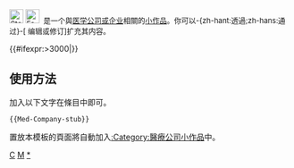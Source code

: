 <div class="notice metadata" id="stub" style="font-size: small;">[[File:Star_of_life2.svg|25px]] [[File:Factory.svg|25px]]&nbsp;&nbsp;'''{{PAGENAME}}'''是一个與[[医学]][[:Category:公司|公司或企业]]相關的[[Wikipedia:小作品|小作品]]。你可以-{zh-hant:透過;zh-hans:通过}-<span class="plainlinks">[{{fullurl:{{FULLPAGENAME}}|action=edit}} 编辑或修订]</span>扩充其内容。</div><includeonly>[[Category:醫療公司小作品|{{PAGENAME}}]]{{#ifexpr:{{PAGESIZE:{{FULLPAGENAME}}|R}}>3000|[[Category:字数已超过3000字节的小作品|{{PAGENAME}}]]}}</includeonly><noinclude>

==使用方法==
加入以下文字在條目中即可。
<pre>{{Med-Company-stub}}</pre>

置放本模板的頁面將自動加入[[:Category:醫療公司小作品]]中。
[[Category:醫學小作品模板|C]]
[[Category:公司小作品模板|M]]
[[Category:醫療公司小作品|*]]
</noinclude>